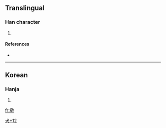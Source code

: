 ==Translingual==

===Han character===
{{Han char|rn=94|rad=犬|as=12|sn=15|four=|canj=大竹卜木大 (KHYDK)}}

# {{defn|Han|sort=犬12}}

====References====
* {{Han ref|kx=0719.131|dj=1130.140|hdz=21369.051|uh=7364|ud=29540}}

----

==Korean==

===Hanja===
{{ko-hanja|hangeul=[[돈]]|eumhun=|rv=don|mr=ton|y=ton}}

# {{defn|Korean|sort=犬12}}

[[Category:Korean-only CJKV Characters|犬+12]]

[[fr:獤]]